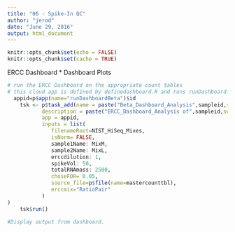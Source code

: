 ```yaml
---
title: "06 - Spike-In QC"
author: "jerod"
date: "June 29, 2016"
output: html_document
---
```


```r
knitr::opts_chunk$set(echo = FALSE)
knitr::opts_chunk$set(cache = TRUE)
```

ERCC Dashboard
* Dashboard Plots

```R
# run the ERCC Dashboard on the appropriate count tables
# this cloud app is defined by definedashboard.R and runs runDashboard.R.
  appid=p$app(name="runDashboardBeta")$id
    tsk <- p$task_add(name = paste("Beta_Dashboard_Analysis",sampleid,sep="_"), 
           description = paste("ERCC_Dashboard_Analysis of",sampleid,sep="_"), 
           app = appid,
           inputs = list(
              filenameRoot=NIST_HiSeq_Mixes,
              isNorm= FALSE,
              sample1Name: MixM,
              sample2Name: MixL,
              erccdilution: 1,
              spikeVol: 50,
              totalRNAmass: 2500,
              choseFDR= 0.05,
              source_file=p$file(name=mastercounttbl),
              erccmix="RatioPair"
           )
)
    tsk$run()
```
```r
#Display output from dashboard.
```